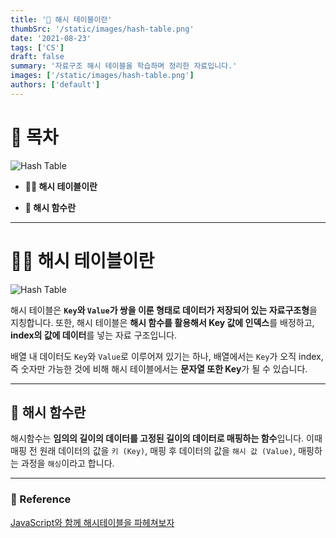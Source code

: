 ```yaml
---
title: '🏓 해시 테이블이란'
thumbSrc: '/static/images/hash-table.png'
date: '2021-08-23'
tags: ['CS']
draft: false
summary: '자료구조 해시 테이블을 학습하며 정리한 자료입니다.'
images: ['/static/images/hash-table.png']
authors: ['default']
---
```


# 📌 목차

![Hash Table](/static/images/hash-table.png)

- **💁🏻 해시 테이블이란**

- **🤖 해시 함수란**

---

# 💁🏻 해시 테이블이란

![Hash Table](/static/images/hash-table2.png)

해시 테이블은 **`Key`와 `Value`가 쌍을 이룬 형태로 데이터가 저장되어 있는 자료구조형**을 지칭합니다. 또한, 해시 테이블은 **해시 함수를 활용해서 Key 값에 인덱스**를 배정하고, **index의 값에 데이터**를 넣는 자료 구조입니다.

배열 내 데이터도 `Key`와 `Value`로 이루어져 있기는 하나, 배열에서는 `Key`가 오직 index, 즉 숫자만 가능한 것에 비해 해시 테이블에서는 **문자열 또한 Key**가 될 수 있습니다.

---

## 🤖 해시 함수란

해시함수는 **임의의 길이의 데이터를 고정된 길이의 데이터로 매핑하는 함수**입니다. 이때 매핑 전 원래 데이터의 값을 `키 (Key)`, 매핑 후 데이터의 값을 `해시 값 (Value)`, 매핑하는 과정을 `해싱`이라고 합니다.

---

### 🔗 Reference

[JavaScript와 함께 해시테이블을 파헤쳐보자](https://evan-moon.github.io/2019/06/25/hashtable-with-js/)
